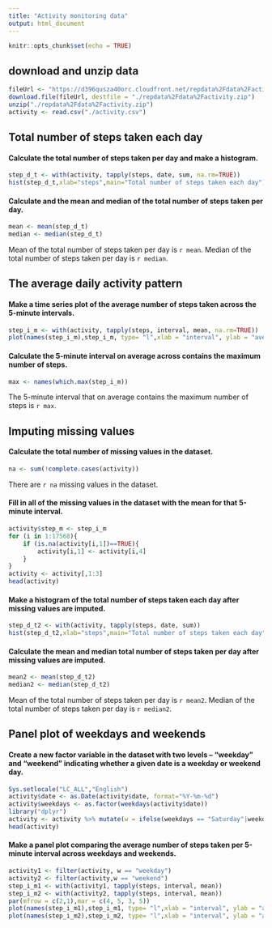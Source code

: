 ---
title: "Activity monitoring data"
output: html_document
---

```{r setup, include=FALSE}
knitr::opts_chunk$set(echo = TRUE)
```

## download and unzip data

```{r}
fileUrl <- "https://d396qusza40orc.cloudfront.net/repdata%2Fdata%2Factivity.zip"
download.file(fileUrl, destfile = "./repdata%2Fdata%2Factivity.zip")
unzip("./repdata%2Fdata%2Factivity.zip")
activity <- read.csv("./activity.csv")
```

## Total number of steps taken each day

#### Calculate the total number of steps taken per day and make a histogram.
```{r}
step_d_t <- with(activity, tapply(steps, date, sum, na.rm=TRUE))
hist(step_d_t,xlab="steps",main="Total number of steps taken each day")

```
 
#### Calculate and the mean and median of the total number of steps taken per day.
```{r}
mean <- mean(step_d_t)
median <- median(step_d_t)
```
Mean of the total number of steps taken per day is `r mean`.
Median of the total number of steps taken per day is `r median`.

## The average daily activity pattern

#### Make a time series plot of the average number of steps taken across the 5-minute intervals.
```{r}
step_i_m <- with(activity, tapply(steps, interval, mean, na.rm=TRUE))
plot(names(step_i_m),step_i_m, type= "l",xlab = "interval", ylab = "average steps")
```

#### Calculate the 5-minute interval on average across contains the maximum number of steps.
```{r}
max <- names(which.max(step_i_m))
```
The 5-minute interval that on average contains the maximum number of steps is `r max`.

## Imputing missing values

#### Calculate the total number of missing values in the dataset.
```{r}
na <- sum(!complete.cases(activity))
```
There are `r na` missing values in the dataset.
 
#### Fill in all of the missing values in the dataset with the mean for that 5-minute interval.
```{r}
activity$step_m <- step_i_m
for (i in 1:17568){
    if (is.na(activity[i,1])==TRUE){
        activity[i,1] <- activity[i,4]
    }
}
activity <- activity[,1:3]
head(activity)
```

#### Make a histogram of the total number of steps taken each day after missing values are imputed.
```{r}
step_d_t2 <- with(activity, tapply(steps, date, sum))
hist(step_d_t2,xlab="steps",main="Total number of steps taken each day")
```

#### Calculate the mean and median total number of steps taken per day after missing values are imputed.
```{r}
mean2 <- mean(step_d_t2)
median2 <- median(step_d_t2)
```
Mean of the total number of steps taken per day is `r mean2`.
Median of the total number of steps taken per day is `r median2`.

## Panel plot of weekdays and weekends

#### Create a new factor variable in the dataset with two levels – “weekday” and “weekend” indicating whether a given date is a weekday or weekend day.
```{r}
Sys.setlocale("LC_ALL","English")
activity$date <- as.Date(activity$date, format="%Y-%m-%d")
activity$weekdays <- as.factor(weekdays(activity$date))
library("dplyr")
activity <- activity %>% mutate(w = ifelse(weekdays == "Saturday"|weekdays == "Sunday", "weekend", "weekday"))
head(activity)
```

#### Make a panel plot comparing the average number of steps taken per 5-minute interval across weekdays and weekends.
```{r}
activity1 <- filter(activity, w == "weekday")
activity2 <- filter(activity,w == "weekend")
step_i_m1 <- with(activity1, tapply(steps, interval, mean))
step_i_m2 <- with(activity2, tapply(steps, interval, mean)) 
par(mfrow = c(2,1),mar = c(4, 5, 3, 5))
plot(names(step_i_m1),step_i_m1, type= "l",xlab = "interval", ylab = "average steps", main = "weekdays")
plot(names(step_i_m2),step_i_m2, type= "l",xlab = "interval", ylab = "average steps", main = "weekends")
```